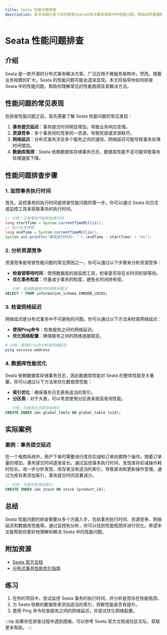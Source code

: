 ```yaml
---
title: Seata 性能问题排查
description: 本文详细介绍了如何排查Seata分布式事务框架中的性能问题，帮助初学者理解并解决常见的性能瓶颈。
---
```


# Seata 性能问题排查

## 介绍

Seata 是一款开源的分布式事务解决方案，广泛应用于微服务架构中。然而，随着业务规模的扩大，Seata 的性能问题可能会逐渐显现。本文将指导你如何排查 Seata 中的性能问题，帮助你理解常见的性能瓶颈及其解决方法。

## 性能问题的常见表现

在排查性能问题之前，首先需要了解 Seata 性能问题的常见表现：

1. **事务提交延迟**：事务提交时间明显增加，导致业务响应变慢。
2. **资源竞争**：多个事务同时竞争同一资源，导致死锁或资源耗尽。
3. **网络延迟**：分布式事务涉及多个服务之间的通信，网络延迟可能导致事务处理时间增加。
4. **数据库瓶颈**：Seata 依赖数据库存储事务日志，数据库性能不足可能导致事务处理速度下降。

## 性能问题排查步骤

### 1. 监控事务执行时间

首先，监控事务的执行时间是排查性能问题的第一步。你可以通过 Seata 的日志或监控工具来获取事务的执行时间。

```java
// 示例：记录事务开始和结束时间
long startTime = System.currentTimeMillis();
// 执行业务逻辑
long endTime = System.currentTimeMillis();
System.out.println("事务执行时间: " + (endTime - startTime) + "ms");
```

### 2. 分析资源竞争

资源竞争是导致性能问题的常见原因之一。你可以通过以下步骤来分析资源竞争：

- **检查锁等待时间**：使用数据库的锁监控工具，检查是否存在长时间的锁等待。
- **优化事务粒度**：尽量减少事务的粒度，避免长时间持有锁。

```sql
-- 示例：查询数据库中的锁等待情况
SELECT * FROM information_schema.INNODB_LOCKS;
```

### 3. 检查网络延迟

网络延迟是分布式事务中不可避免的问题。你可以通过以下方法来检查网络延迟：

- **使用Ping命令**：检查服务之间的网络延迟。
- **优化网络配置**：确保服务之间的网络连接稳定。

```bash
# 示例：使用Ping命令检查网络延迟
ping service-address
```

### 4. 数据库性能优化

Seata 依赖数据库存储事务日志，因此数据库性能对 Seata 的整体性能至关重要。你可以通过以下方法来优化数据库性能：

- **索引优化**：确保事务日志表有适当的索引。
- **分区表**：对于大表，可以考虑使用分区表来提高查询性能。

```sql
-- 示例：为事务日志表添加索引
CREATE INDEX idx_global_table ON global_table (xid);
```

## 实际案例

### 案例：事务提交延迟

在一个电商系统中，用户下单时需要进行库存扣减和订单创建两个操作。随着订单量的增加，事务提交时间逐渐变长。通过监控事务执行时间，发现库存扣减操作耗时较长。进一步分析发现，库存表没有适当的索引，导致查询和更新操作变慢。通过为库存表添加索引，事务提交时间显著减少。

```sql
-- 示例：为库存表添加索引
CREATE INDEX idx_stock ON stock (product_id);
```

## 总结

Seata 性能问题的排查需要从多个方面入手，包括事务执行时间、资源竞争、网络延迟和数据库性能等。通过监控和分析，你可以找到性能瓶颈并进行优化。希望本文能帮助你更好地理解和解决 Seata 中的性能问题。

## 附加资源

- [Seata 官方文档](https://seata.io/zh-cn/docs/overview/what-is-seata.html)
- [分布式事务性能优化指南](https://example.com/distributed-transaction-performance-guide)

## 练习

1. 在你的项目中，尝试监控 Seata 事务的执行时间，并分析是否存在性能瓶颈。
2. 为 Seata 依赖的数据库表添加适当的索引，观察性能是否有提升。
3. 使用 Ping 命令检查服务之间的网络延迟，并尝试优化网络配置。

:::tip
如果你在排查过程中遇到困难，可以参考 Seata 官方文档或社区论坛，获取更多帮助。
:::